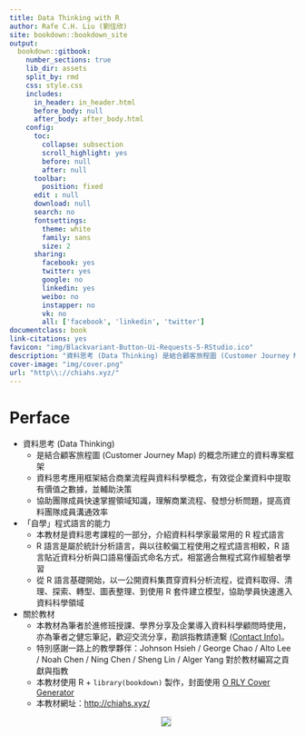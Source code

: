 ```yaml
--- 
title: Data Thinking with R
author: Rafe C.H. Liu (劉佳欣)
site: bookdown::bookdown_site
output:
  bookdown::gitbook:
    number_sections: true
    lib_dir: assets
    split_by: rmd
    css: style.css
    includes:
      in_header: in_header.html
      before_body: null
      after_body: after_body.html
    config:
      toc:
        collapse: subsection
        scroll_highlight: yes
        before: null
        after: null
      toolbar:
        position: fixed
      edit : null
      download: null
      search: no
      fontsettings:
        theme: white
        family: sans
        size: 2
      sharing:
        facebook: yes
        twitter: yes
        google: no
        linkedin: yes
        weibo: no
        instapper: no
        vk: no
        all: ['facebook', 'linkedin', 'twitter']
documentclass: book
link-citations: yes
favicon: "img/Blackvariant-Button-Ui-Requests-5-RStudio.ico"
description: "資料思考 (Data Thinking) 是結合顧客旅程圖 (Customer Journey Map) 的概念所建立的資料專案框架，本教材是資料思考課程的一部分，介紹資料科學家最常用的 R 程式語言。"
cover-image: "img/cover.png"
url: "http\\://chiahs.xyz/"
---
```


# Perface{-}

- 資料思考 (Data Thinking) 
    - 是結合顧客旅程圖 (Customer Journey Map) 的概念所建立的資料專案框架
    - 資料思考應用框架結合商業流程與資料科學概念，有效從企業資料中提取有價值之數據，並輔助決策
    - 協助團隊成員快速掌握領域知識，理解商業流程、發想分析問題，提高資料團隊成員溝通效率
- 「自學」程式語言的能力
    - 本教材是資料思考課程的一部分，介紹資料科學家最常用的 R 程式語言
    - R 語言是屬於統計分析語言，與以往較偏工程使用之程式語言相較，R 語言貼近資料分析與口語易懂函式命名方式，相當適合無程式寫作經驗者學習
    - 從 R 語言基礎開始，以一公開資料集貫穿資料分析流程，從資料取得、清理、探索、轉型、圖表整理、到使用 R 套件建立模型，協助學員快速進入資料科學領域
- 關於教材
    - 本教材為筆者於進修班授課、學界分享及企業導入資料科學顧問時使用，亦為筆者之健忘筆記，歡迎交流分享，勘誤指教請連繫 <a href="mailto:snexuz@gmail.com?subject=關於R教材">(Contact Info)</a>。
    - 特別感謝一路上的教學夥伴：Johnson Hsieh / George Chao / Alto Lee / Noah Chen / Ning Chen / 
Sheng Lin / Alger Yang 對於教材編寫之貢獻與指教
    - 本教材使用 R + `library(bookdown)` 製作，封面使用 [O RLY Cover Generator](https://dev.to/rly)
    - 本教材網址：[http://chiahs.xyz/](http://chiahs.xyz/)
<p style="text-align: center;">
  <a href="mailto:snexuz@gmail.com?subject=關於R教材"><img src="img/cover.png" style="border: 1px solid #ccc;"></a>
</p>